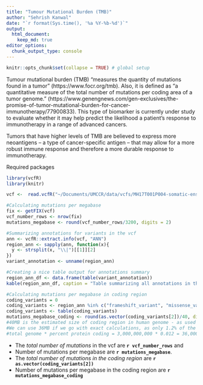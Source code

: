```yaml
---
title: "Tumour Mutational Burden (TMB)"
author: "Sehrish Kanwal"
date: "`r format(Sys.time(), '%a %Y-%b-%d')`"
output:
  html_document:
    keep_md: true
editor_options:
  chunk_output_type: console
---
```


```r
knitr::opts_chunk$set(collapse = TRUE) # global setup
```

Tumour mutational burden (TMB) "measures the quantity of mutations found in a tumor" (https://www.focr.org/tmb). Also, it is defined as "a quantitative measure of the total number of mutations per coding area of a tumor genome." (https://www.genengnews.com/gen-exclusives/the-promise-of-tumor-mutational-burden-for-cancer-immunotherapy/77900833).
This type of biomarker is currently under study to evaluate whether it may help predict the likelihood a patient's response to immunotherapy in a range of advanced cancers. 

Tumors that have higher levels of TMB are believed to express more neoantigens – a type of cancer-specific antigen – that may allow for a more robust immune response and therefore a more durable response to immunotherapy.

Required packages

```r
library(vcfR)
library(knitr)
```

```r
vcf <-  read.vcfR("~/Documents/UMCCR/data/vcfs/MH17T001P004-somatic-ensemble-pon_hardfiltered.vcf.gz", verbose =  FALSE) 

#Calculating mutations per megabase
fix <- getFIX(vcf)
vcf_number_rows <- nrow(fix)
mutations_megabase <- round(vcf_number_rows/3200, digits = 2)

#Summarizing annotations for variants in the vcf
ann <- vcfR::extract.info(vcf, "ANN")
region_ann <- sapply(ann, function(x){
  y <- strsplit(x, "\\|")[[1]][2]
})
variant_annotation <- unname(region_ann)

#Creating a nice table output for annotations summary
region_ann_df <- data.frame(table(variant_annotation))
kable(region_ann_df, caption = "Table summarizing all annotations in the vcf and the total number of variants suppporting these annotations", format = "markdown")

#Calculating mutations per megabase in coding region
coding_variants = 0
coding_variants <- region_ann %in% c("frameshift_variant", "missense_variant", "missense_variant&splice_region_variant")
coding_variants <- table(coding_variants)
mutations_megabase_coding <- round(as.vector(coding_variants[2])/40, digits = 2) 
#40MB is the estimated size of coding region in human genome - as used by PCGR as well. 
#We can use 36MB if we go with exact calculations, as only 1.2% of the total genome is considered coding. 
#total genome * percent protein coding = 3,000,000,000 * 0.012 = 36,000,000 ~36MB
```

* The _total number of mutations_ in the vcf are **`r vcf_number_rows`** and 
* Number of mutations per megabase are **`r mutations_megabase`**.
* The _total number of mutations in the coding region_ are **`r as.vector(coding_variants[2])`**
* Number of mutations per megabase in the coding region are **`r mutations_megabase_coding`**







